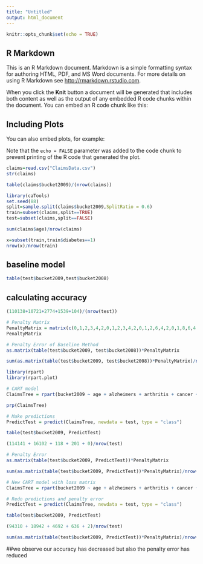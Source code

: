 ```yaml
---
title: "Untitled"
output: html_document
---
```


```r
knitr::opts_chunk$set(echo = TRUE)
```

## R Markdown

This is an R Markdown document. Markdown is a simple formatting syntax for authoring HTML, PDF, and MS Word documents. For more details on using R Markdown see <http://rmarkdown.rstudio.com>.

When you click the **Knit** button a document will be generated that includes both content as well as the output of any embedded R code chunks within the document. You can embed an R code chunk like this:



## Including Plots

You can also embed plots, for example:



Note that the `echo = FALSE` parameter was added to the code chunk to prevent printing of the R code that generated the plot.
```r
claims=read.csv("ClaimsData.csv")
str(claims)
```
```r
table(claims$bucket2009)/(nrow(claims))
```
```r
library(caTools)
set.seed(88)
split=sample.split(claims$bucket2009,SplitRatio = 0.6)
train=subset(claims,split==TRUE)
test=subset(claims,split==FALSE)
```
```r
sum(claims$age)/nrow(claims)
```

```r
x=subset(train,train$diabetes==1)
nrow(x)/nrow(train)
```
## baseline model
```r
table(test$bucket2009,test$bucket2008)
```
## calculating accuracy
```r
(110138+10721+2774+1539+104)/(nrow(test))
```
```r
# Penalty Matrix
PenaltyMatrix = matrix(c(0,1,2,3,4,2,0,1,2,3,4,2,0,1,2,6,4,2,0,1,8,6,4,2,0), byrow=TRUE, nrow=5)
PenaltyMatrix
```
```r
# Penalty Error of Baseline Method
as.matrix(table(test$bucket2009, test$bucket2008))*PenaltyMatrix

sum(as.matrix(table(test$bucket2009, test$bucket2008))*PenaltyMatrix)/nrow(test)

```
```r
library(rpart)
library(rpart.plot)

# CART model
ClaimsTree = rpart(bucket2009 ~ age + alzheimers + arthritis + cancer + copd + depression + diabetes + heart.failure + ihd + kidney + osteoporosis + stroke + bucket2008 + reimbursement2008, data=train, method="class", cp=0.00005)

prp(ClaimsTree)

```
```r
# Make predictions
PredictTest = predict(ClaimsTree, newdata = test, type = "class")

table(test$bucket2009, PredictTest)
```
```r
(114141 + 16102 + 118 + 201 + 0)/nrow(test)
```
```r
# Penalty Error
as.matrix(table(test$bucket2009, PredictTest))*PenaltyMatrix

sum(as.matrix(table(test$bucket2009, PredictTest))*PenaltyMatrix)/nrow(test)
```
```r
# New CART model with loss matrix
ClaimsTree = rpart(bucket2009 ~ age + alzheimers + arthritis + cancer + copd + depression + diabetes + heart.failure + ihd + kidney + osteoporosis + stroke + bucket2008 + reimbursement2008, data=train, method="class", cp=0.00005, parms=list(loss=PenaltyMatrix))

# Redo predictions and penalty error
PredictTest = predict(ClaimsTree, newdata = test, type = "class")

table(test$bucket2009, PredictTest)
```
```r
(94310 + 18942 + 4692 + 636 + 2)/nrow(test)

sum(as.matrix(table(test$bucket2009, PredictTest))*PenaltyMatrix)/nrow(test)
```
##we observe our accuracy has decreased but also the penalty error has reduced
